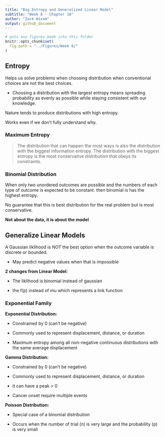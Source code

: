 ```yaml
---
title: "Big Entropy and Generalized Linear Model"
subtitle: "Week 8 - Chapter 10"
author: "Zack Wixom"
output: github_document
---
```


```r
# puts any figures made into this folder
knitr::opts_chunk$set(
  fig.path = "../Figures/Week 8/"
)
```

## Entropy

Helps us solve problems when choosing distribution when conventional choices are not the best choices.

- Choosing a distribution with the largest entropy means spreading probability as evenly as possible while staying consistent with our knowledge.

Nature tends to produce distributions with high entropy.

Works even if we don't fully understand why.

### Maximum Entropy

> The distribution that can happen the most ways is also the distribution with the biggest information entropy. The distribution with the biggest entropy is the most conservative distribution that obeys its constraints.

### Binomial Distribution

When only two unordered outcomes are possible and the numbers of each type of outcome is expected to be constant. then binomial is has the highest entropy.

No guarantee that this is best distribution for the real problem but is most conservative.

**Not about the data, it is about the model**

## Generalize Linear Models

A Gaussian liklihood is *NOT* the best option when the outcome variable is discrete or bounded.

- May predict negative values when that is impossible

**2 changes from Linear Model:**

- The liklihood is binomial instead of gaussian

- the f(p) instead of mu which represents a link function

### Exponential Family

**Exponential Distribution:**

- Constrained by 0 (can't be negative)

- Commonly used to represent displacement, distance, or duration

- Maximum entropy among all non-negative continuous distributions with the same average displacement


**Gamma Distribution:**

- Constrained by 0 (can't be negative)

- Commonly used to represent displacement, distance, or duration

- it can have a peak > 0

- Cancer onset require multiple events

**Poisson Distribution:**

- Special case of a binomial distribution

- Occurs when the number of trial (n) is very large and the probability (p) is very small






